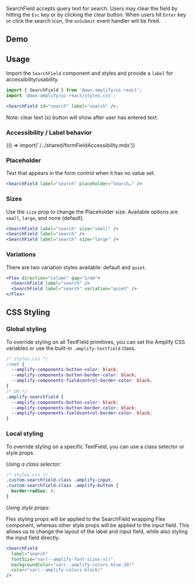 
SearchField accepts query text for search. Users may clear the field by hitting the `Esc` key or by clicking the
clear button. When users hit `Enter` key or click the search icon, the `onSubmit` event handler will be fired.

## Demo

<SearchFieldDemo />

## Usage

Import the `SearchField` component and styles and provide a `label` for accessibility/usability.

```jsx
import { SearchField } from '@aws-amplify/ui-react';
import '@aws-amplify/ui-react/styles.css';

<SearchField id="search" label="search" />;
```

<Example>
  <SearchField id="search" label="search" />
</Example>

Note: clear text (x) button will show after user has entered text.

### Accessibility / Label behavior

<Fragment>{() => import('./../shared/formFieldAccessibility.mdx')}</Fragment>

### Placeholder

Text that appears in the form control when it has no value set.

```jsx
<SearchField label="search" placeholder="Search…" />
```

<SearchField label="search" placeholder="Search…" />

### Sizes

Use the `size` prop to change the Placeholder size. Available options are `small`, `large`, and none (default).

```jsx
<SearchField label="search" size="small" />
<SearchField label="search" />
<SearchField label="search" size="large" />
```

<Example>
  <Flex direction="column">
    <SearchField label="search" size="small" />
    <SearchField label="search" />
    <SearchField label="search" size="large" />
  </Flex>
</Example>

### Variations

There are two variation styles available: default and `quiet`.

```jsx
<Flex direction="column" gap="1rem">
  <SearchField label="search" />
  <SearchField label="search" variation="quiet" />
</Flex>
```

<Example>
  <Flex direction="column" gap="1rem">
    <SearchField label="search" />
    <SearchField label="search" variation="quiet" />
  </Flex>
</Example>

## CSS Styling

### Global styling

To override styling on all TextField primitives, you can set the Amplify CSS variables or use the built-in `.amplify-textfield` class.

```css
/* styles.css */
:root {
  --amplify-components-button-color: black;
  --amplify-components-button-border-color: black;
  --amplify-components-fieldcontrol-border-color: black;
}
/* OR */
.amplify-searchfield {
  --amplify-components-button-color: black;
  --amplify-components-button-border-color: black;
  --amplify-components-fieldcontrol-border-color: black;
}
```

<Example>
  <SearchField
    label="Globally styled search field"
    className="globally-styled-searchfield"
  />
</Example>

### Local styling

To override styling on a specific TextField, you can use a class selector or style props.

_Using a class selector:_

```css
/* styles.css */
.custom-searchfield-class .amplify-input,
.custom-searchfield-class .amplify-button {
  border-radius: 0;
}
```

<Example>
  <SearchField
    className="custom-searchfield-class"
    label="Square password field"
  />
</Example>

_Using style props:_

Flex styling props will be applied to the SearchField wrapping Flex component, whereas other style props will be applied to the input field. This allows us to change the layout of the label and input field, while also styling the input field directly.

```jsx
<SearchField
  label="search"
  fontSize="var(--amplify-font-sizes-xl)"
  backgroundColor="var(--amplify-colors-blue-20)"
  color="var(--amplify-colors-black)"
/>
```

<Example>
  <SearchFieldStyledPropsExample />
</Example>
